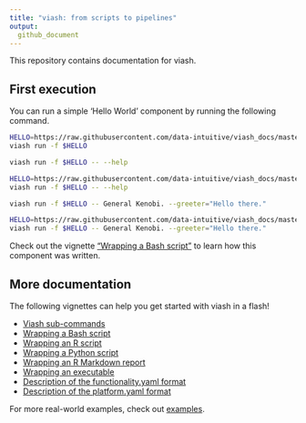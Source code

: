 ```yaml
---
title: "viash: from scripts to pipelines"
output: 
  github_document
---
```


This repository contains documentation for viash.

## First execution

You can run a simple 'Hello World' component by running the following command.

```bash
HELLO=https://raw.githubusercontent.com/data-intuitive/viash_docs/master/examples/hello_world/functionality.yaml
viash run -f $HELLO
```
```bash
viash run -f $HELLO -- --help
```
```bash
HELLO=https://raw.githubusercontent.com/data-intuitive/viash_docs/master/examples/hello_world/functionality.yaml
viash run -f $HELLO -- --help
```
```bash
viash run -f $HELLO -- General Kenobi. --greeter="Hello there."
```
```bash
HELLO=https://raw.githubusercontent.com/data-intuitive/viash_docs/master/examples/hello_world/functionality.yaml
viash run -f $HELLO -- General Kenobi. --greeter="Hello there."
```

Check out the vignette ["Wrapping a Bash script"](wrapping_a_bash_script.md) to learn how this component was written.

## More documentation
The following vignettes can help you get started with viash in a flash!

* [Viash sub-commands](viash_commands.md)
* [Wrapping a Bash script](wrapping_a_bash_script.md)
* [Wrapping an R script](wrapping_an_r_script.md)
* [Wrapping a Python script](wrapping_a_python_script.md)
* [Wrapping an R Markdown report](wrapping_an_rmarkdown_report.md)
* [Wrapping an executable](wrapping_an_executable.md)
* [Description of the functionality.yaml format](functionality.md)
* [Description of the platform.yaml format](platform.md)

For more real-world examples, check out [examples](examples).
